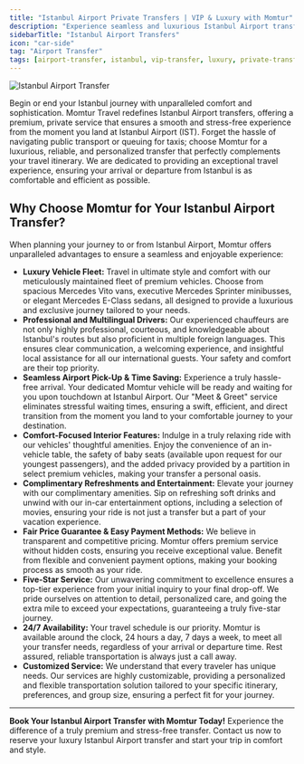 ```yaml
---
title: "Istanbul Airport Private Transfers | VIP & Luxury with Momtur"
description: "Experience seamless and luxurious Istanbul Airport transfers with Momtur Travel. Enjoy VIP service, professional drivers, premium vehicles, and comfortable rides from IST to your destination."
sidebarTitle: "Istanbul Airport Transfers"
icon: "car-side"
tag: "Airport Transfer"
tags: [airport-transfer, istanbul, vip-transfer, luxury, private-transfer]
---
```


![Istanbul Airport Transfer](https://res.cloudinary.com/djzzikcey/image/upload/v1752602544/momtur_uploads/gaqivd1tt8tclvazfvkj.jpg)

Begin or end your Istanbul journey with unparalleled comfort and sophistication. Momtur Travel redefines Istanbul Airport transfers, offering a premium, private service that ensures a smooth and stress-free experience from the moment you land at Istanbul Airport (IST). Forget the hassle of navigating public transport or queuing for taxis; choose Momtur for a luxurious, reliable, and personalized transfer that perfectly complements your travel itinerary. We are dedicated to providing an exceptional travel experience, ensuring your arrival or departure from Istanbul is as comfortable and efficient as possible.

## Why Choose Momtur for Your Istanbul Airport Transfer?
When planning your journey to or from Istanbul Airport, Momtur offers unparalleled advantages to ensure a seamless and enjoyable experience:

-   **Luxury Vehicle Fleet:** Travel in ultimate style and comfort with our meticulously maintained fleet of premium vehicles. Choose from spacious Mercedes Vito vans, executive Mercedes Sprinter minibusses, or elegant Mercedes E-Class sedans, all designed to provide a luxurious and exclusive journey tailored to your needs.
-   **Professional and Multilingual Drivers:** Our experienced chauffeurs are not only highly professional, courteous, and knowledgeable about Istanbul's routes but also proficient in multiple foreign languages. This ensures clear communication, a welcoming experience, and insightful local assistance for all our international guests. Your safety and comfort are their top priority.
-   **Seamless Airport Pick-Up & Time Saving:** Experience a truly hassle-free arrival. Your dedicated Momtur vehicle will be ready and waiting for you upon touchdown at Istanbul Airport. Our "Meet & Greet" service eliminates stressful waiting times, ensuring a swift, efficient, and direct transition from the moment you land to your comfortable journey to your destination.
-   **Comfort-Focused Interior Features:** Indulge in a truly relaxing ride with our vehicles' thoughtful amenities. Enjoy the convenience of an in-vehicle table, the safety of baby seats (available upon request for our youngest passengers), and the added privacy provided by a partition in select premium vehicles, making your transfer a personal oasis.
-   **Complimentary Refreshments and Entertainment:** Elevate your journey with our complimentary amenities. Sip on refreshing soft drinks and unwind with our in-car entertainment options, including a selection of movies, ensuring your ride is not just a transfer but a part of your vacation experience.
-   **Fair Price Guarantee & Easy Payment Methods:** We believe in transparent and competitive pricing. Momtur offers premium service without hidden costs, ensuring you receive exceptional value. Benefit from flexible and convenient payment options, making your booking process as smooth as your ride.
-   **Five-Star Service:** Our unwavering commitment to excellence ensures a top-tier experience from your initial inquiry to your final drop-off. We pride ourselves on attention to detail, personalized care, and going the extra mile to exceed your expectations, guaranteeing a truly five-star journey.
-   **24/7 Availability:** Your travel schedule is our priority. Momtur is available around the clock, 24 hours a day, 7 days a week, to meet all your transfer needs, regardless of your arrival or departure time. Rest assured, reliable transportation is always just a call away.
-   **Customized Service:** We understand that every traveler has unique needs. Our services are highly customizable, providing a personalized and flexible transportation solution tailored to your specific itinerary, preferences, and group size, ensuring a perfect fit for your journey.

---

**Book Your Istanbul Airport Transfer with Momtur Today!**
Experience the difference of a truly premium and stress-free transfer. Contact us now to reserve your luxury Istanbul Airport transfer and start your trip in comfort and style.
